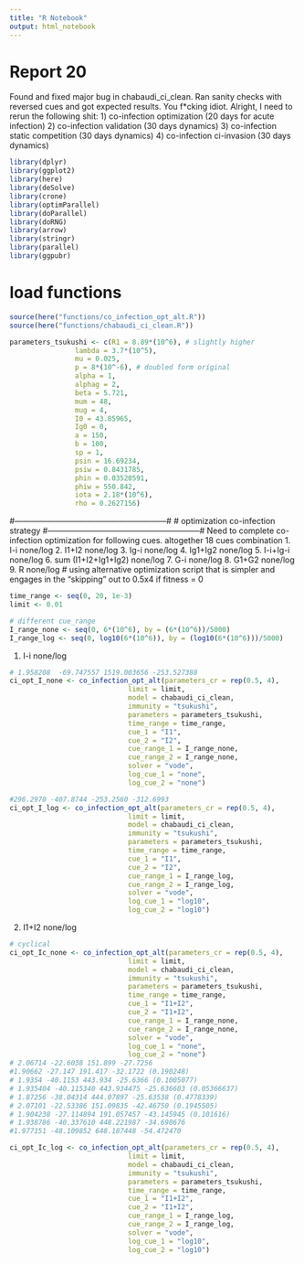 ```yaml
---
title: "R Notebook"
output: html_notebook
---
```


# Report 20
Found and fixed major bug in chabaudi_ci_clean. Ran sanity checks with reversed cues and got expected results. You f*cking idiot. Alright, I need to rerun the following shit:
1) co-infection optimization (20 days for acute infection)
2) co-infection validation (30 days dynamics)
3) co-infection static competition (30 days dynamics)
4) co-infection ci-invasion (30 days dynamics)

```r
library(dplyr)
library(ggplot2)
library(here)
library(deSolve)
library(crone)
library(optimParallel)
library(doParallel)
library(doRNG)
library(arrow)
library(stringr)
library(parallel)
library(ggpubr)
```

# load functions
```r
source(here("functions/co_infection_opt_alt.R"))
source(here("functions/chabaudi_ci_clean.R"))

parameters_tsukushi <- c(R1 = 8.89*(10^6), # slightly higher
                lambda = 3.7*(10^5),
                mu = 0.025, 
                p = 8*(10^-6), # doubled form original
                alpha = 1, 
                alphag = 2, 
                beta = 5.721, 
                mum = 48, 
                mug = 4, 
                I0 = 43.85965, 
                Ig0 = 0, 
                a = 150, 
                b = 100, 
                sp = 1,
                psin = 16.69234,
                psiw = 0.8431785,
                phin = 0.03520591, 
                phiw = 550.842,
                iota = 2.18*(10^6),
                rho = 0.2627156)
```


#---------------------------------------------------------#
# optimization co-infection strategy
#---------------------------------------------------------#
Need to complete co-infection optimization for following cues. altogether 18 cues combination
1. I-i none/log
2. I1+I2 none/log
3. Ig-i none/log
4. Ig1+Ig2 none/log
5. I-i+Ig-i none/log
6. sum (I1+I2+Ig1+Ig2) none/log
7. G-i none/log
8. G1+G2 none/log
9. R none/log
# using alternative optimization script that is simpler and engages in the "skipping" out to 0.5x4 if fitness = 0

```r
time_range <- seq(0, 20, 1e-3)
limit <- 0.01

# different cue_range
I_range_none <- seq(0, 6*(10^6), by = (6*(10^6))/5000)
I_range_log <- seq(0, log10(6*(10^6)), by = (log10(6*(10^6)))/5000)
```

1. I-i none/log
```r
# 1.958208  -69.747557 1519.003656 -253.527388
ci_opt_I_none <- co_infection_opt_alt(parameters_cr = rep(0.5, 4),
                             limit = limit,
                             model = chabaudi_ci_clean,
                             immunity = "tsukushi",
                             parameters = parameters_tsukushi,
                             time_range = time_range,
                             cue_1 = "I1",
                             cue_2 = "I2",
                             cue_range_1 = I_range_none,
                             cue_range_2 = I_range_none,
                             solver = "vode",
                             log_cue_1 = "none",
                             log_cue_2 = "none")

#296.2970 -407.8744 -253.2560 -312.6993
ci_opt_I_log <- co_infection_opt_alt(parameters_cr = rep(0.5, 4),
                             limit = limit,
                             model = chabaudi_ci_clean,
                             immunity = "tsukushi",
                             parameters = parameters_tsukushi,
                             time_range = time_range,
                             cue_1 = "I1",
                             cue_2 = "I2",
                             cue_range_1 = I_range_log,
                             cue_range_2 = I_range_log,
                             solver = "vode",
                             log_cue_1 = "log10",
                             log_cue_2 = "log10")
```

2. I1+I2 none/log
```r
# cyclical
ci_opt_Ic_none <- co_infection_opt_alt(parameters_cr = rep(0.5, 4),
                             limit = limit,
                             model = chabaudi_ci_clean,
                             immunity = "tsukushi",
                             parameters = parameters_tsukushi,
                             time_range = time_range,
                             cue_1 = "I1+I2",
                             cue_2 = "I1+I2",
                             cue_range_1 = I_range_none,
                             cue_range_2 = I_range_none,
                             solver = "vode",
                             log_cue_1 = "none",
                             log_cue_2 = "none")
# 2.06714 -22.6038 151.899 -27.7256 
#1.90662 -27.147 191.417 -32.1722 (0.190248)
# 1.9354 -40.1153 443.934 -25.6366 (0.1005077)
# 1.935404 -40.115340 443.934475 -25.636603 (0.05366637)
# 1.87256 -38.04314 444.07897 -25.63538 (0.4778339)
# 2.07101 -22.53386 151.09835 -42.46750 (0.1945505)
# 1.904238 -27.114894 191.057457 -43.145945 (0.101616)
# 1.938786 -40.337610 448.221987 -34.698676
#1.977151 -48.109852 648.187448 -54.472470

ci_opt_Ic_log <- co_infection_opt_alt(parameters_cr = rep(0.5, 4),
                             limit = limit,
                             model = chabaudi_ci_clean,
                             immunity = "tsukushi",
                             parameters = parameters_tsukushi,
                             time_range = time_range,
                             cue_1 = "I1+I2",
                             cue_2 = "I1+I2",
                             cue_range_1 = I_range_log,
                             cue_range_2 = I_range_log,
                             solver = "vode",
                             log_cue_1 = "log10",
                             log_cue_2 = "log10")
```



